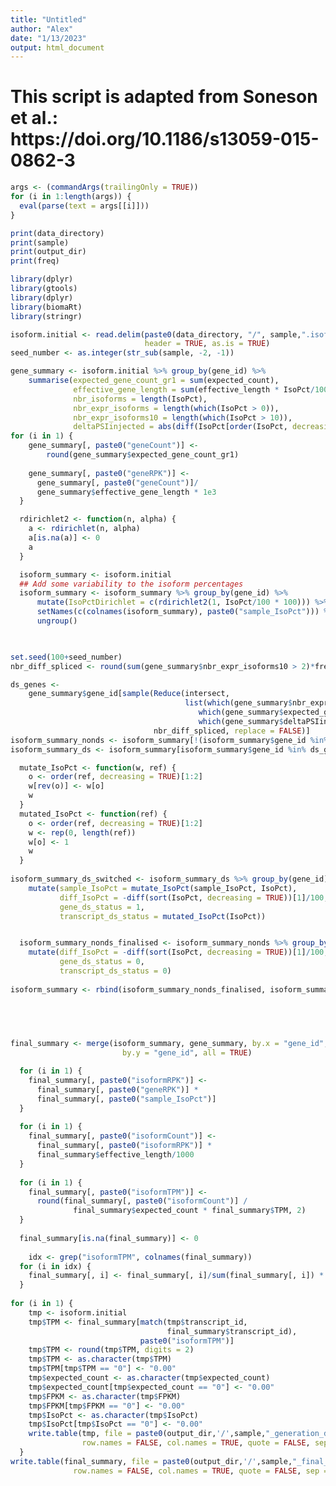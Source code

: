 ```yaml
---
title: "Untitled"
author: "Alex"
date: "1/13/2023"
output: html_document
---
```


# This script is adapted from Soneson et al.: https://doi.org/10.1186/s13059-015-0862-3


```r
args <- (commandArgs(trailingOnly = TRUE))
for (i in 1:length(args)) {
  eval(parse(text = args[[i]]))
}

```

```r
print(data_directory)
print(sample)
print(output_dir)
print(freq)
```

```r
library(dplyr)
library(gtools)
library(dplyr)
library(biomaRt)
library(stringr)
```


```r
isoform.initial <- read.delim(paste0(data_directory, "/", sample,".isoforms.results"), 
                              header = TRUE, as.is = TRUE)
seed_number <- as.integer(str_sub(sample, -2, -1))
```



```r
gene_summary <- isoform.initial %>% group_by(gene_id) %>%
    summarise(expected_gene_count_gr1 = sum(expected_count),
              effective_gene_length = sum(effective_length * IsoPct/100),
              nbr_isoforms = length(IsoPct),
              nbr_expr_isoforms = length(which(IsoPct > 0)),
              nbr_expr_isoforms10 = length(which(IsoPct > 10)),
              deltaPSIinjected = abs(diff(IsoPct[order(IsoPct, decreasing = TRUE)[1:2]])))
for (i in 1) {
    gene_summary[, paste0("geneCount")] <- 
        round(gene_summary$expected_gene_count_gr1)
      
    gene_summary[, paste0("geneRPK")] <- 
      gene_summary[, paste0("geneCount")]/
      gene_summary$effective_gene_length * 1e3
  }
```

```r

  rdirichlet2 <- function(n, alpha) {
    a <- rdirichlet(n, alpha)
    a[is.na(a)] <- 0
    a
  }

  isoform_summary <- isoform.initial
  ## Add some variability to the isoform percentages
  isoform_summary <- isoform_summary %>% group_by(gene_id) %>% 
      mutate(IsoPctDirichlet = c(rdirichlet2(1, IsoPct/100 * 100))) %>%
      setNames(c(colnames(isoform_summary), paste0("sample_IsoPct"))) %>%
      ungroup()

  
```


```r
set.seed(100+seed_number)
nbr_diff_spliced <- round(sum(gene_summary$nbr_expr_isoforms10 > 2)*freq)

ds_genes <- 
    gene_summary$gene_id[sample(Reduce(intersect, 
                                       list(which(gene_summary$nbr_expr_isoforms10 >= 2),
                                          which(gene_summary$expected_gene_count_gr1 > 100),
                                          which(gene_summary$deltaPSIinjected > 30))), 
                                nbr_diff_spliced, replace = FALSE)]
isoform_summary_nonds <- isoform_summary[!(isoform_summary$gene_id %in% ds_genes), ]
isoform_summary_ds <- isoform_summary[isoform_summary$gene_id %in% ds_genes, ]
```



```r
  mutate_IsoPct <- function(w, ref) {
    o <- order(ref, decreasing = TRUE)[1:2]
    w[rev(o)] <- w[o]
    w
  }
  mutated_IsoPct <- function(ref) {
    o <- order(ref, decreasing = TRUE)[1:2]
    w <- rep(0, length(ref))
    w[o] <- 1
    w
  }
  
isoform_summary_ds_switched <- isoform_summary_ds %>% group_by(gene_id) %>%
    mutate(sample_IsoPct = mutate_IsoPct(sample_IsoPct, IsoPct),
           diff_IsoPct = -diff(sort(IsoPct, decreasing = TRUE))[1]/100,
           gene_ds_status = 1,
           transcript_ds_status = mutated_IsoPct(IsoPct))


  isoform_summary_nonds_finalised <- isoform_summary_nonds %>% group_by(gene_id) %>%
    mutate(diff_IsoPct = -diff(sort(IsoPct, decreasing = TRUE))[1]/100,
           gene_ds_status = 0,
           transcript_ds_status = 0)
  
isoform_summary <- rbind(isoform_summary_nonds_finalised, isoform_summary_ds_switched)

  


  
final_summary <- merge(isoform_summary, gene_summary, by.x = "gene_id", 
                         by.y = "gene_id", all = TRUE)

  for (i in 1) {
    final_summary[, paste0("isoformRPK")] <- 
      final_summary[, paste0("geneRPK")] * 
      final_summary[, paste0("sample_IsoPct")]
  }
  
  for (i in 1) {
    final_summary[, paste0("isoformCount")] <- 
      final_summary[, paste0("isoformRPK")] * 
      final_summary$effective_length/1000
  }
  
  for (i in 1) {
    final_summary[, paste0("isoformTPM")] <- 
      round(final_summary[, paste0("isoformCount")] / 
              final_summary$expected_count * final_summary$TPM, 2)
  }
  
  final_summary[is.na(final_summary)] <- 0
  
    idx <- grep("isoformTPM", colnames(final_summary))
  for (i in idx) {
    final_summary[, i] <- final_summary[, i]/sum(final_summary[, i]) * 1e6
  }
    
for (i in 1) {
    tmp <- isoform.initial
    tmp$TPM <- final_summary[match(tmp$transcript_id, 
                                   final_summary$transcript_id), 
                             paste0("isoformTPM")]
    tmp$TPM <- round(tmp$TPM, digits = 2)
    tmp$TPM <- as.character(tmp$TPM)
    tmp$TPM[tmp$TPM == "0"] <- "0.00"
    tmp$expected_count <- as.character(tmp$expected_count)
    tmp$expected_count[tmp$expected_count == "0"] <- "0.00"
    tmp$FPKM <- as.character(tmp$FPKM)
    tmp$FPKM[tmp$FPKM == "0"] <- "0.00"
    tmp$IsoPct <- as.character(tmp$IsoPct)
    tmp$IsoPct[tmp$IsoPct == "0"] <- "0.00"
    write.table(tmp, file = paste0(output_dir,'/',sample,"_generation_details.txt"), 
                row.names = FALSE, col.names = TRUE, quote = FALSE, sep = "\t")
  }
write.table(final_summary, file = paste0(output_dir,'/',sample,"_final_details.txt"), 
              row.names = FALSE, col.names = TRUE, quote = FALSE, sep = "\t")

  
```







